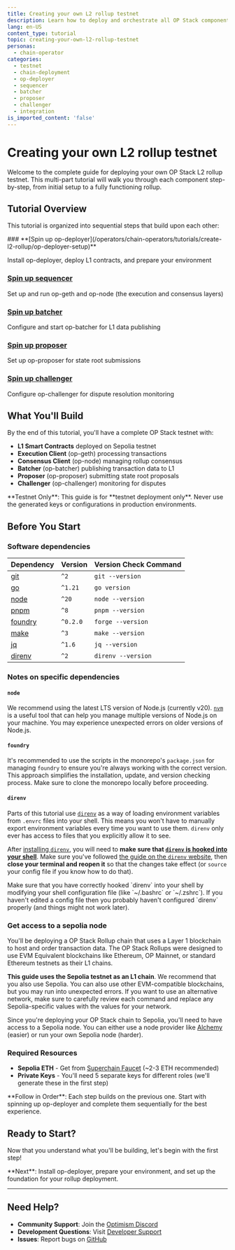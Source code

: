 ```yaml
---
title: Creating your own L2 rollup testnet
description: Learn how to deploy and orchestrate all OP Stack components for a complete testnet deployment.
lang: en-US
content_type: tutorial
topic: creating-your-own-l2-rollup-testnet
personas:
  - chain-operator
categories:
  - testnet
  - chain-deployment
  - op-deployer
  - sequencer
  - batcher
  - proposer
  - challenger
  - integration
is_imported_content: 'false'
---
```



# Creating your own L2 rollup testnet

Welcome to the complete guide for deploying your own OP Stack L2 rollup testnet. This multi-part tutorial will walk you through each component step-by-step, from initial setup to a fully functioning rollup.

## Tutorial Overview

This tutorial is organized into sequential steps that build upon each other:

<Steps>
  ### **[Spin up op-deployer](/operators/chain-operators/tutorials/create-l2-rollup/op-deployer-setup)**

  Install op-deployer, deploy L1 contracts, and prepare your environment

  ### **[Spin up sequencer](/operators/chain-operators/tutorials/create-l2-rollup/op-geth-setup)**

  Set up and run op-geth and op-node (the execution and consensus layers)

  ### **[Spin up batcher](/operators/chain-operators/tutorials/create-l2-rollup/op-batcher-setup)**

  Configure and start op-batcher for L1 data publishing

  ### **[Spin up proposer](/operators/chain-operators/tutorials/create-l2-rollup/op-proposer-setup)**

  Set up op-proposer for state root submissions

  ### **[Spin up challenger](/operators/chain-operators/tutorials/create-l2-rollup/op-challenger-setup)**

  Configure op-challenger for dispute resolution monitoring
</Steps>

## What You'll Build

By the end of this tutorial, you'll have a complete OP Stack testnet with:

*   **L1 Smart Contracts** deployed on Sepolia testnet
*   **Execution Client** (op-geth) processing transactions
*   **Consensus Client** (op-node) managing rollup consensus
*   **Batcher** (op-batcher) publishing transaction data to L1
*   **Proposer** (op-proposer) submitting state root proposals
*   **Challenger** (op-challenger) monitoring for disputes

<Callout type="warning">
  **Testnet Only**: This guide is for **testnet deployment only**. Never use the generated keys or configurations in production environments.
</Callout>

## Before You Start

### Software dependencies

| Dependency                                                    | Version  | Version Check Command |
| ------------------------------------------------------------- | -------- | --------------------- |
| [git](https://git-scm.com/)                                   | `^2`     | `git --version`       |
| [go](https://go.dev/)                                         | `^1.21`  | `go version`          |
| [node](https://nodejs.org/en/)                                | `^20`    | `node --version`      |
| [pnpm](https://pnpm.io/installation)                          | `^8`     | `pnpm --version`      |
| [foundry](https://github.com/foundry-rs/foundry#installation) | `^0.2.0` | `forge --version`     |
| [make](https://linux.die.net/man/1/make)                      | `^3`     | `make --version`      |
| [jq](https://github.com/jqlang/jq)                            | `^1.6`   | `jq --version`        |
| [direnv](https://direnv.net)                                  | `^2`     | `direnv --version`    |

### Notes on specific dependencies

#### `node`

We recommend using the latest LTS version of Node.js (currently v20).
[`nvm`](https://github.com/nvm-sh/nvm) is a useful tool that can help you manage multiple versions of Node.js on your machine.
You may experience unexpected errors on older versions of Node.js.

#### `foundry`

It's recommended to use the scripts in the monorepo's `package.json` for managing `foundry` to ensure you're always working with the correct version. This approach simplifies the installation, update, and version checking process. Make sure to clone the monorepo locally before proceeding.
#### `direnv`

Parts of this tutorial use [`direnv`](https://direnv.net) as a way of loading environment variables from `.envrc` files into your shell.
This means you won't have to manually export environment variables every time you want to use them.
`direnv` only ever has access to files that you explicitly allow it to see.

After [installing `direnv`](https://direnv.net/docs/installation.html), you will need to **make sure that [`direnv` is hooked into your shell](https://direnv.net/docs/hook.html)**.
Make sure you've followed [the guide on the `direnv` website](https://direnv.net/docs/hook.html), then **close your terminal and reopen it** so that the changes take effect (or `source` your config file if you know how to do that).

<Callout>
Make sure that you have correctly hooked `direnv` into your shell by modifying your shell configuration file (like `~/.bashrc` or `~/.zshrc`).
If you haven't edited a config file then you probably haven't configured `direnv` properly (and things might not work later).
</Callout>

### Get access to a sepolia node

You'll be deploying a OP Stack Rollup chain that uses a Layer 1 blockchain to host and order transaction data.
The OP Stack Rollups were designed to use EVM Equivalent blockchains like Ethereum, OP Mainnet, or standard Ethereum testnets as their L1 chains.

**This guide uses the Sepolia testnet as an L1 chain**.
We recommend that you also use Sepolia.
You can also use other EVM-compatible blockchains, but you may run into unexpected errors.
If you want to use an alternative network, make sure to carefully review each command and replace any Sepolia-specific values with the values for your network.

Since you're deploying your OP Stack chain to Sepolia, you'll need to have access to a Sepolia node.
You can either use a node provider like [Alchemy](https://www.alchemy.com/) (easier) or run your own Sepolia node (harder).

### Required Resources

*   **Sepolia ETH** - Get from [Superchain Faucet](https://console.optimism.io/faucet) (\~2-3 ETH recommended)
*   **Private Keys** - You'll need 5 separate keys for different roles (we'll generate these in the first step)

<Callout type="info">
  **Follow in Order**: Each step builds on the previous one. Start with spinning up op-deployer and complete them sequentially for the best experience.
</Callout>

## Ready to Start?

Now that you understand what you'll be building, let's begin with the first step!

<Card title="Spin up op-deployer →" href="/operators/chain-operators/tutorials/create-l2-rollup/op-deployer-setup">
  **Next**: Install op-deployer, prepare your environment, and set up the foundation for your rollup deployment.
</Card>

***

## Need Help?

*   **Community Support**: Join the [Optimism Discord](https://discord.gg/optimism)
*   **Development Questions**: Visit [Developer Support](https://github.com/ethereum-optimism/developers/discussions)
*   **Issues**: Report bugs on [GitHub](https://github.com/ethereum-optimism/optimism/issues)
